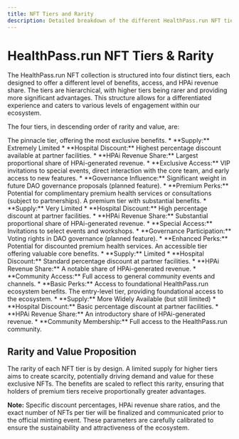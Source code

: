 ```yaml
---
title: NFT Tiers and Rarity
description: Detailed breakdown of the different HealthPass.run NFT tiers, their specific benefits, and rarity.
---
```


# HealthPass.run NFT Tiers & Rarity

The HealthPass.run NFT collection is structured into four distinct tiers, each designed to offer a different level of benefits, access, and HPAi revenue share. The tiers are hierarchical, with higher tiers being rarer and providing more significant advantages. This structure allows for a differentiated experience and caters to various levels of engagement within our ecosystem.

The four tiers, in descending order of rarity and value, are:

<CardGroup cols={2}>
  <Card title="1. Chief Physician NFT" icon="user-doctor">
    The pinnacle tier, offering the most exclusive benefits.
    *   **Supply:** Extremely Limited
    *   **Hospital Discount:** Highest percentage discount available at partner facilities.
    *   **HPAi Revenue Share:** Largest proportional share of HPAi-generated revenue.
    *   **Exclusive Access:** VIP invitations to special events, direct interaction with the core team, and early access to new features.
    *   **Governance Influence:** Significant weight in future DAO governance proposals (planned feature).
    *   **Premium Perks:** Potential for complimentary premium health services or consultations (subject to partnerships).
  </Card>
  <Card title="2. Doctor NFT" icon="user-doctor">
    A premium tier with substantial benefits.
    *   **Supply:** Very Limited
    *   **Hospital Discount:** High percentage discount at partner facilities.
    *   **HPAi Revenue Share:** Substantial proportional share of HPAi-generated revenue.
    *   **Special Access:** Invitations to select events and workshops.
    *   **Governance Participation:** Voting rights in DAO governance (planned feature).
    *   **Enhanced Perks:** Potential for discounted premium health services.
  </Card>
  <Card title="3. Nurse NFT" icon="user-nurse">
    An accessible tier offering valuable core benefits.
    *   **Supply:** Limited
    *   **Hospital Discount:** Standard percentage discount at partner facilities.
    *   **HPAi Revenue Share:** A notable share of HPAi-generated revenue.
    *   **Community Access:** Full access to general community events and channels.
    *   **Basic Perks:** Access to foundational HealthPass.run ecosystem benefits.
  </Card>
  <Card title="4. Healthcare Worker NFT" icon="users">
    The entry-level tier, providing foundational access to the ecosystem.
    *   **Supply:** More Widely Available (but still limited)
    *   **Hospital Discount:** Basic percentage discount at partner facilities.
    *   **HPAi Revenue Share:** An introductory share of HPAi-generated revenue.
    *   **Community Membership:** Full access to the HealthPass.run community.
  </Card>
</CardGroup>

## Rarity and Value Proposition

The rarity of each NFT tier is by design. A limited supply for higher tiers aims to create scarcity, potentially driving demand and value for these exclusive NFTs. The benefits are scaled to reflect this rarity, ensuring that holders of premium tiers receive proportionally greater advantages.

**Note:** Specific discount percentages, HPAi revenue share ratios, and the exact number of NFTs per tier will be finalized and communicated prior to the official minting event. These parameters are carefully calibrated to ensure the sustainability and attractiveness of the ecosystem.